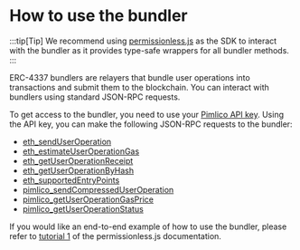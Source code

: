 # How to use the bundler

:::tip[Tip]
We recommend using [permissionless.js](/permissionless/core/reference/smart-account-actions/sendUserOperation) as the SDK to interact with the bundler as it provides type-safe wrappers for all bundler methods.
:::

ERC-4337 bundlers are relayers that bundle user operations into transactions and submit them to the blockchain. You can interact with bundlers using standard JSON-RPC requests.

To get access to the bundler, you need to use your [Pimlico API key](https://dashboard.pimlico.io/apikeys). Using the API key, you can make the following JSON-RPC requests to the bundler:

- [eth_sendUserOperation](/infra/bundler/endpoints/eth_sendUserOperation)
- [eth_estimateUserOperationGas](/infra/bundler/endpoints/eth_estimateUserOperationGas)
- [eth_getUserOperationReceipt](/infra/bundler/endpoints/eth_getUserOperationReceipt)
- [eth_getUserOperationByHash](/infra/bundler/endpoints/eth_getUserOperationByHash)
- [eth_supportedEntryPoints](/infra/bundler/endpoints/eth_supportedEntryPoints)
- [pimlico_sendCompressedUserOperation](/infra/bundler/endpoints/pimlico_sendCompressedUserOperation)
- [pimlico_getUserOperationGasPrice](/infra/bundler/endpoints/pimlico_getUserOperationGasPrice)
- [pimlico_getUserOperationStatus](/infra/bundler/endpoints/pimlico_getUserOperationStatus)

If you would like an end-to-end example of how to use the bundler, please refer to [tutorial 1](/permissionless/core/tutorial/tutorial-1) of the permissionless.js documentation.
